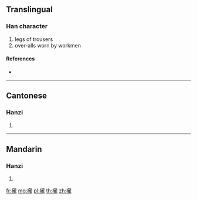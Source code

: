 {{character info/new}}
==Translingual==

===Han character===
{{Han char|rn=145|rad=衣|as=16|sn=22|four=31211|canj=LYBP}}

# legs of trousers
# over-alls worn by workmen

====References====
* {{Han ref|kx=1127.050|dkj=34716|dj=1594.160|hdz=53122.020|uh=8971|ud=35185|bh=F752|bd=63314}}

----

==Cantonese==

===Hanzi===
{{yue-hanzi|jyut=|y=lung4}}

# {{defn|lang=yue|sort=衣16}}

----

==Mandarin==

===Hanzi===
{{cmn-hanzi|pin=[[lóng]] ([[long2]])|wg=lung<sup>2</sup>}}

# {{defn|lang=cmn|sort=衣16}}

[[fr:襱]]
[[mg:襱]]
[[pl:襱]]
[[th:襱]]
[[zh:襱]]